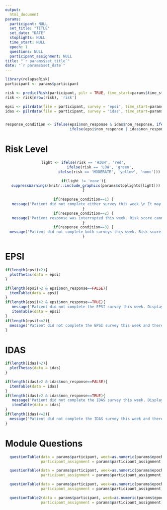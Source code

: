 ```yaml
---
output:
  html_document
params: 
  participant: NULL
  set_title: "TITLE"
  set_date: "DATE"
  stoplights: NULL
  time_start: NULL
  epoch: 1
  questions: NULL
  participant_assignment: NULL
title: "`r params$set_title`"
date: "`r params$set_date`"
---
```


```r
library(relapseRisk)
participant <- params$participant

risk <- predictRisk(participant, pilr = TRUE, time_start=params$time_start)
risk <- risk[nrow(risk), 'risk']

epsi <- pilrdata(file = participant, survey = 'epsi', time_start=params$time_start)
idas <- pilrdata(file = participant, survey = 'idas', time_start=params$time_start)


response_condition <- ifelse(epsi$non_response & idas$non_response, ifelse(epsi$tech_inter | idas$tech_inter,2,1),
                             ifelse(epsi$non_response | idas$non_response,3,4))
```

# Risk Level

<center>
```r
light <- ifelse(risk == 'HIGH', 'red',
                ifelse(risk == 'LOW', 'green', 
                       ifelse(risk == 'MODERATE', 'yellow', 'none')))

if(light != 'none'){
  suppressWarnings(knitr::include_graphics(params$stoplights[light]))
}
         
if(response_condition==1) {
   message("Patient did not complete either survey this week.\n It may be helpful to encourage patient to be more responsive.")      
}
if(response_condition==2) {
   message('Patient response was interrupted this week. Risk score cannot be calculated.\n It may be helpful to encourage patient to check network connections before each survey,\n and avoid existing each survey before submission.')
}
if(response_condition==3) {
  message('Patient did not complete both surveys this week. Risk score cannot be calculated.')
}

```
</center>

\newpage
# EPSI

```r
if(length(epsi)>2){
  plotThetas(data = epsi)
}
```

```r
if(length(epsi)>2 & epsi$non_response==FALSE){
  itemTable(data = epsi)
} 
if(length(epsi)>2 & epsi$non_response==TRUE){
   message('Patient did not complete the EPSI survey this week. Display results from the last completed survey.')
   itemTable(data = epsi) 
}
if(length(epsi)<=2){
  message('Patient did not complete the EPSI survey this week and there are no previous records.')
}
```

\newpage
# IDAS

```r
if(length(idas)>2){
  plotThetas(data = idas)
}
```

```r
if(length(idas)>2 & idas$non_response==FALSE){
  itemTable(data = idas)
} 
if(length(idas)>2 & idas$non_response==TRUE){
   message('Patient did not complete the IDAS survey this week. Display results from the last completed survey.')
   itemTable(data = idas) 
}
if(length(idas)<=2){
  message('Patient did not complete the IDAS survey this week and there are no previous records.')
}
```

\newpage
# Module Questions

```r
  questionTable(data = params$participant, week=as.numeric(params$epoch), questions=params$questions,
                participant_assignment = params$participant_assignment, table_number = 1)


```   

\newpage

```r
  questionTable(data = params$participant, week=as.numeric(params$epoch), questions=params$questions,
                participant_assignment = params$participant_assignment,table_number = 2)


```   

\newpage

```r
  questionTable(data = params$participant, week=as.numeric(params$epoch), questions=params$questions,
                participant_assignment = params$participant_assignment,table_number = 3)


``` 
\newpage

```r
  questionTable2(data = params$participant, week=as.numeric(params$epoch), questions=params$questions,
                participant_assignment = params$participant_assignment)


``` 






  
                
